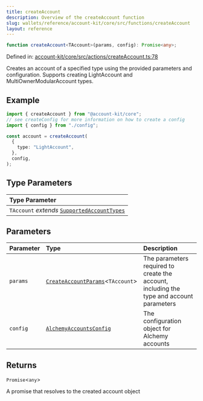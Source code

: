 ```yaml
---
title: createAccount
description: Overview of the createAccount function
slug: wallets/reference/account-kit/core/src/functions/createAccount
layout: reference
---
```


```ts
function createAccount<TAccount>(params, config): Promise<any>;
```

Defined in: [account-kit/core/src/actions/createAccount.ts:78](https://github.com/alchemyplatform/aa-sdk/blob/923a52171f7246172caf350853843e6680197da9/account-kit/core/src/actions/createAccount.ts#L78)

Creates an account of a specified type using the provided parameters and configuration. Supports creating LightAccount and MultiOwnerModularAccount types.

## Example

```ts
import { createAccount } from "@account-kit/core";
// see createConfig for more information on how to create a config
import { config } from "./config";

const account = createAccount(
  {
    type: "LightAccount",
  },
  config,
);
```

## Type Parameters

| Type Parameter                                                                            |
| :---------------------------------------------------------------------------------------- |
| `TAccount` _extends_ [`SupportedAccountTypes`](../type-aliases/SupportedAccountTypes.mdx) |

## Parameters

| Parameter | Type                                                                          | Description                                                                              |
| :-------- | :---------------------------------------------------------------------------- | :--------------------------------------------------------------------------------------- |
| `params`  | [`CreateAccountParams`](../type-aliases/CreateAccountParams.mdx)\<`TAccount`> | The parameters required to create the account, including the type and account parameters |
| `config`  | [`AlchemyAccountsConfig`](../type-aliases/AlchemyAccountsConfig.mdx)          | The configuration object for Alchemy accounts                                            |

## Returns

`Promise`\<`any`>

A promise that resolves to the created account object
